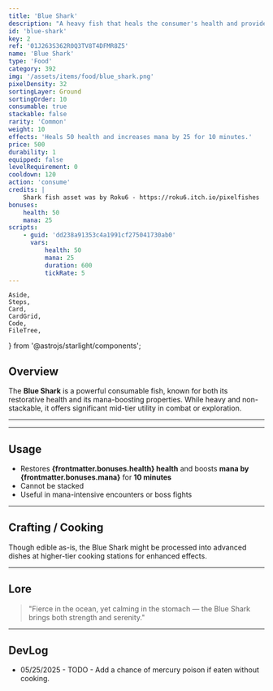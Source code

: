 ```yaml
---
title: 'Blue Shark'
description: "A heavy fish that heals the consumer's health and provides mana."
id: 'blue-shark'
key: 2
ref: '01J263S362R0Q3TV8T4DFMR8Z5'
name: 'Blue Shark'
type: 'Food'
category: 392
img: '/assets/items/food/blue_shark.png'
pixelDensity: 32
sortingLayer: Ground
sortingOrder: 10
consumable: true
stackable: false
rarity: 'Common'
weight: 10
effects: 'Heals 50 health and increases mana by 25 for 10 minutes.'
price: 500
durability: 1
equipped: false
levelRequirement: 0
cooldown: 120
action: 'consume'
credits: |
    Shark fish asset was by Roku6 - https://roku6.itch.io/pixelfishes
bonuses:
    health: 50
    mana: 25
scripts:
    - guid: 'dd238a91353c4a1991cf275041730ab0'
      vars:
          health: 50
          mana: 25
          duration: 600
          tickRate: 5
---
```



	Aside,
	Steps,
	Card,
	CardGrid,
	Code,
	FileTree,
} from '@astrojs/starlight/components';


## Overview

The **Blue Shark** is a powerful consumable fish, known for both its restorative health and its mana-boosting properties. While heavy and non-stackable, it offers significant mid-tier utility in combat or exploration.

---

<ItemDBPanel data={frontmatter} />

---

## Usage

- Restores **{frontmatter.bonuses.health} health** and boosts **mana by {frontmatter.bonuses.mana}** for **10 minutes**
- Cannot be stacked
- Useful in mana-intensive encounters or boss fights

---

## Crafting / Cooking

Though edible as-is, the Blue Shark might be processed into advanced dishes at higher-tier cooking stations for enhanced effects.

---

## Lore

> "Fierce in the ocean, yet calming in the stomach — the Blue Shark brings both strength and serenity."

---

## DevLog

-   05/25/2025 - TODO - Add a chance of mercury poison if eaten without cooking.
